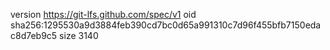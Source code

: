 version https://git-lfs.github.com/spec/v1
oid sha256:1295530a9d3884feb390cd7bc0d65a991310c7d96f455bfb7150edac8d7eb9c5
size 3140
